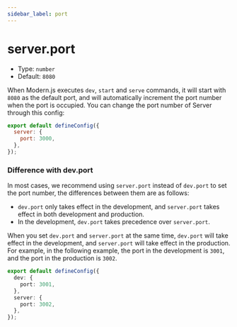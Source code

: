 ```yaml
---
sidebar_label: port
---
```


# server.port

- Type: `number`
- Default: `8080`

When Modern.js executes `dev`, `start` and `serve` commands, it will start with `8080` as the default port, and will automatically increment the port number when the port is occupied. You can change the port number of Server through this config:

```js title="modern.config.ts"
export default defineConfig({
  server: {
    port: 3000,
  },
});
```

### Difference with dev.port

In most cases, we recommend using `server.port` instead of `dev.port` to set the port number, the differences between them are as follows:

- `dev.port` only takes effect in the development, and `server.port` takes effect in both development and production.
- In the development, `dev.port` takes precedence over `server.port`.

When you set `dev.port` and `server.port` at the same time, `dev.port` will take effect in the development, and `server.port` will take effect in the production. For example, in the following example, the port in the development is `3001`, and the port in the production is `3002`.

```ts title="modern.config.ts"
export default defineConfig({
  dev: {
    port: 3001,
  },
  server: {
    port: 3002,
  },
});
```
